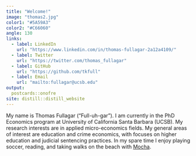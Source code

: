 ```yaml
---
title: "Welcome!"
image: "thomas2.jpg"
color1: "#5A59A3"
color2: "#C66060"
angle: 130
links:
  - label: LinkedIn
    url: "https://www.linkedin.com/in/thomas-fullagar-2a12a4109/"
  - label: Twitter
    url: "https://twitter.com/thomas_fullagar"
  - label: GitHub
    url: "https://github.com/tkfull"
  - label: Email
    url: "mailto:fullagar@ucsb.edu"
output:
  postcards::onofre
site: distill::distill_website
---
```

 
My name is Thomas Fullagar ("Full-uh-gar"). I am currently in the PhD Economics program at University of California Santa Barbara (UCSB). My research interests are in applied micro-economics fields. My general areas of interest are education and crime economics, with focuses on higher education and judicial sentencing practices. In my spare time I enjoy playing soccer, reading, and taking walks on the beach with <a href="mocha.jpeg">Mocha</a>.
